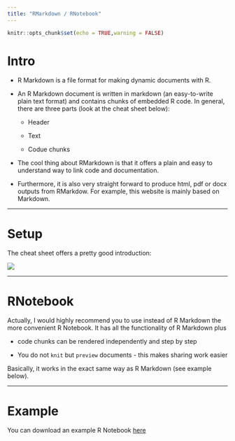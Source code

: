 ---
title: "RMarkdown / RNotebook"
---

```{r setup, include=FALSE}
knitr::opts_chunk$set(echo = TRUE,warning = FALSE)
```

# Intro

* R Markdown is a file format for making dynamic documents with R. 

* An R Markdown document is written in markdown (an easy-to-write plain text format) and contains chunks of embedded R code. In general, there are three parts (look at the cheat sheet below):

  + Header
  
  + Text
  
  + Codue chunks 

* The cool thing about RMarkdown is that it offers a plain and easy to understand way to link code and documentation.   

* Furthermore, it is also very straight forward to produce html, pdf or docx outputs from RMarkdow. For example, this website is mainly based on Markdown.

***

# Setup
The cheat sheet offers a pretty good introduction: 
 
![](Files/rmarkdown-screenshot.png)

***

# RNotebook

Actually, I would highly recommend you to use instead of R Markdown the more convenient R Notebook. It has all the functionality of R Markdown plus

* code chunks can be rendered independently and step by step

* You do not `knit` but `preview` documents - this makes sharing work easier

Basically, it works in the exact same way as R Markdown (see example below).

***

# Example
You can download an example R Notebook [here](https://raw.githubusercontent.com/BeSeLuFri/RforISG/master/Files/Course%20Scripts/R_Markdown_Example.Rmd) 
